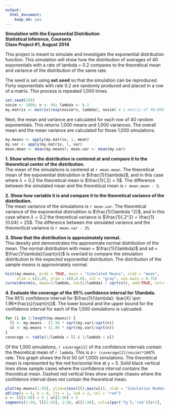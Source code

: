 ```yaml
---
output:
  html_document:
    keep_md: yes
---
```

**Simulation with the Exponential Distribution**  
**Statistical Inference, Coursera**  
**Class Project #1, August 2014**  

This project is meant to simulate and investigate the exponential distribution function.  This simulation will show how the distribution of averages of 40 exponentials with a rate of lambda = 0.2 compares to the theoretical mean and variance of the distribution of the same rate. 

The seed is set using **set.seed** so that the simulation can be reproduced. Forty exponentials with rate 0.2 are randomly produced and placed in a row of a matrix.  This process is repeated 1,000 times.  
```r
set.seed(258)
nosim <- 1000; n <- 40; lambda <- 0.2 
my.matrix <- matrix(rexp(nosim*n, lambda), nosim) # a matrix of 40,000 randomly generated exponentials (1,000 rows * 40 columns)
```

Next, the mean and variance are calculated for each row of 40 random exponentials.  This returns 1,000 means and 1,000 variances.  The overall mean and the mean variance are calculated for those 1,000 simulations.  
```r
my.means <- apply(my.matrix, 1, mean)
my.var <- apply(my.matrix, 1, var)
mean.mean <- mean(my.means); mean.var <- mean(my.var)
```

**1. Show where the distribution is centered at and compare it to the theoretical center of the distribution.**  
The mean of the simulations is centered at `r mean.mean`.  The theoretical mean of the exponential distrubition is $\frac{1}{\lambda}$, and in this case where $\lambda = 0.2$ the theoretical mean is $\frac{1}{.2} =  5$.  The difference between the simulated mean and the theoretical mean is `r mean.mean - 5`.  

**2. Show how variable it is and compare it to the theoretical variance of the distribution.**   
The mean variance of the simulations is `r mean.var`.  The theoretical variance of the exponential distriubtion is $\frac{1}{\lambda ^2}$, and in this case where $\lambda = 0.2$ the theoretical variance is $\frac{1}{.2^2} = \frac{1}{0.04} = 25$.  The difference between the simulated variance and the theorectical variance is `r mean.var - 25`.

**3. Show that the distribution is approximately normal.**  
This density plot demonstrates the approximate normal distribution of the mean. The normal distribution with mean = $\frac{1}{\lambda}$ and sd = $\frac{1/\lambda}{\sqrt{n}}$ is overlaid to compare the simulation distribution to the expected exponential distribution.  The distribution of the sample means is approximately normal.  
```r
hist(my.means, prob = TRUE, main = "Simulated Means", xlab = "mean",
     xlim = c(2,8), ylim = c(0,0.6), col = "gray", cex.main = 0.75)
curve(dnorm(x, mean=1/lambda, sd=(1/lambda) / sqrt(n)), add=TRUE, col="red", lwd=3)
```  

**4. Evaluate the coverage of the 95% confidence interval for 1/lambda.**  
The 95% confidence interval for $\frac{1}{\lambda}: \bar{X} \pm 1.96*\frac{s}{\sqrt{n}}$.  The lower bound and the upper bound for the confidence interval for each of the 1,000 simulations is calcuated. 
```r
for (i in 1:length(my.means)) {
  ll <- my.means - (1.96 * sqrt(my.var)/sqrt(n))
  ul <- my.means + (1.96 * sqrt(my.var)/sqrt(n))
}
coverage <- table(1/lambda > ll & 1/lambda < ul)
```

Of the 1,000 simulations, `r coverage[2]` of the confidence intervals contain the theoretical mean of `r lambda`. This is a `r (coverage[2]/nosim)*100`% rate.  This graph shows the first 50 (of 1,000) simulations.  The theoretical mean is represented by the red horizontal line at y = 5.  Solid black vertical lines show sample cases where the confidence interval contains the theoretical mean. Dashed red vertical lines show sample chases where the confidence interval does not contain the theoretical mean.
```r
plot(my.means[1:50], ylim=c(min(ll),max(ul)), xlab = "Simulation Number", ylab= "Distribution", pch = 20, main = "First 50 (of 1,000) Simulated Confidence Intervals")
abline(a = 5, b = 0, lty = 1, lwd = 2, col = "red")
c <- ll[1:50] > 5 | ul[1:50] < 5
segments(1:50, ll[1:50], 1:50, ul[1:50], col=c(par('fg'),'red')[c+1], lty = c(1,3)[c+1], lwd=3)
```
